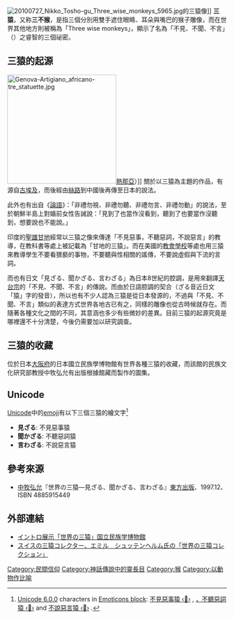 {{refimprove|time=2019-07-12T06:43:59+00:00}}
[[File:20100727_Nikko_Tosho-gu_Three_wise_monkeys_5965.jpg|thumb]]的三猿像]]
'''三猿'''，又称'''三不猴'''，是指三個分別用雙手遮住眼睛、耳朵與嘴巴的猴子雕像，而在世界其他地方則被稱為「Three wise monkeys」，顯示了名為「不見、不聞、不言」（{{lang-ja|見ざる、聞かざる、言わざる}}）之睿智的三個祕密。

==三猿的起源==
[[File:Genova-Artigiano_africano-tre_statuette.jpg|250px]][[熱那亞|熱那亞]]）]]
關於以三猿為主題的作品，有源自[[古埃及|古埃及]]，而後經由[[絲路|絲路]]到中國後再傳至日本的說法。

此外也有出自《[[論語|論語]]》：「非禮勿視、非禮勿聽、非禮勿言、非禮勿動」的說法，至於朝鮮半島上對婚前女性告誡說：「見到了也當作沒看到，聽到了也要當作沒聽到，想要說也不能說。」

印度的[[聖雄甘地|聖雄甘地]]經常以三猿之像來傳達「不見惡事，不聽惡詞，不說惡言」的教導，在教科書等處上被記載為「甘地的三猿」。而在美國的[[主日學|教會學校]]等處也用三猿來教導學生不要看猥褻的事物，不要聽與性相關的謠傳，不要說虛假與下流的言詞。

而也有日文「見ざる、聞かざる、言わざる」為日本8世紀的腔調，是用來翻譯[[天台宗|天台宗]]的「不見、不聞、不言」的傳說。而由於日語腔調的契合（ざる音近日文「猿」字的發音），所以也有不少人認為三猿是從日本發源的，不過與「不見、不聞、不言」類似的表達方式世界各地古已有之，同樣的雕像也從古時候就存在。而隨著各種文化之間的不同，其意涵也多少有些微妙的差異。目前三猿的起源究竟是哪裡還不十分清楚，今後仍需要加以研究調查。

==三猿的收藏==
位於日本[[大阪府|大阪府]]的日本國立民族學博物館有世界各種三猿的收藏，而該館的民族文化研究部教授中牧弘允有出版根據館藏而製作的圖集。

== Unicode ==
[[Unicode|Unicode]]中的[[emoji|emoji]]有以下三個三猿的繪文字<ref>[http://www.unicode.org/versions/Unicode6.0.0/ Unicode 6.0.0] {{Wayback|url=http://www.unicode.org/versions/Unicode6.0.0/ |date=20130208174646 }} characters in [[Emoticons#Unicode|Emoticons block]]: [http://www.fileformat.info/info/unicode/char/1f648/index.htm 不見惡事猿 ‹🙈›] {{Wayback|url=http://www.fileformat.info/info/unicode/char/1f648/index.htm |date=20170907213825 }}, [http://www.fileformat.info/info/unicode/char/1f649/index.htm ，不聽惡詞猿 ‹🙉›] {{Wayback|url=http://www.fileformat.info/info/unicode/char/1f649/index.htm |date=20170907213827 }} and [http://www.fileformat.info/info/unicode/char/1f64a/index.htm 不說惡言猿 ‹🙊›] {{Wayback|url=http://www.fileformat.info/info/unicode/char/1f64a/index.htm |date=20170907213708 }}.</ref>
* '''見ざる''': {{unichar|1F648}}不見惡事猿
* '''聞かざる''': {{unichar|1F649}}不聽惡詞猿
* '''言わざる''': {{unichar|1F64A}}不說惡言猿

== 參考來源 ==
{{Reflist}}
*[[中牧弘允|中牧弘允]]『世界の三猿―見ざる、聞かざる、言わざる』[[東方出版|東方出版]]、1997.12、ISBN 4885915449

== 外部連結 ==
{{Commonscat|Three monkeys}}
*[http://www.minpaku.ac.jp/special/199909/199909_01.html イントロ展示「世界の三猿」国立民族学博物館]{{Wayback|url=http://www.minpaku.ac.jp/special/199909/199909_01.html |date=20110316102944 }}
*[http://www.kcn-net.org/koshin/sanen/index.html スイスの三猿コレクター、エミル　シュッテンヘルム氏の「世界の三猿コレクション」]{{Wayback|url=http://www.kcn-net.org/koshin/sanen/index.html |date=20111015164243 }}

{{Authority control}}
[[Category:民間信仰|Category:民間信仰]]
[[Category:神話傳說中的靈長目|Category:神話傳說中的靈長目]]
[[Category:猴|Category:猴]]
[[Category:以動物作比喻|Category:以動物作比喻]]
